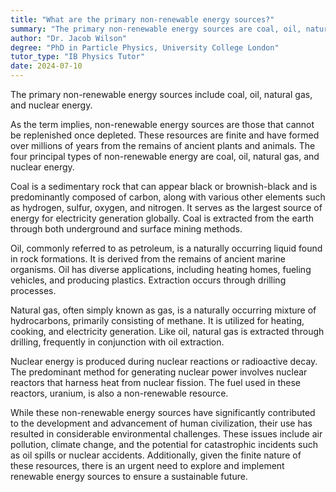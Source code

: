 ```yaml
---
title: "What are the primary non-renewable energy sources?"
summary: "The primary non-renewable energy sources are coal, oil, natural gas, and nuclear energy."
author: "Dr. Jacob Wilson"
degree: "PhD in Particle Physics, University College London"
tutor_type: "IB Physics Tutor"
date: 2024-07-10
---
```


The primary non-renewable energy sources include coal, oil, natural gas, and nuclear energy.

As the term implies, non-renewable energy sources are those that cannot be replenished once depleted. These resources are finite and have formed over millions of years from the remains of ancient plants and animals. The four principal types of non-renewable energy are coal, oil, natural gas, and nuclear energy.

Coal is a sedimentary rock that can appear black or brownish-black and is predominantly composed of carbon, along with various other elements such as hydrogen, sulfur, oxygen, and nitrogen. It serves as the largest source of energy for electricity generation globally. Coal is extracted from the earth through both underground and surface mining methods.

Oil, commonly referred to as petroleum, is a naturally occurring liquid found in rock formations. It is derived from the remains of ancient marine organisms. Oil has diverse applications, including heating homes, fueling vehicles, and producing plastics. Extraction occurs through drilling processes.

Natural gas, often simply known as gas, is a naturally occurring mixture of hydrocarbons, primarily consisting of methane. It is utilized for heating, cooking, and electricity generation. Like oil, natural gas is extracted through drilling, frequently in conjunction with oil extraction.

Nuclear energy is produced during nuclear reactions or radioactive decay. The predominant method for generating nuclear power involves nuclear reactors that harness heat from nuclear fission. The fuel used in these reactors, uranium, is also a non-renewable resource.

While these non-renewable energy sources have significantly contributed to the development and advancement of human civilization, their use has resulted in considerable environmental challenges. These issues include air pollution, climate change, and the potential for catastrophic incidents such as oil spills or nuclear accidents. Additionally, given the finite nature of these resources, there is an urgent need to explore and implement renewable energy sources to ensure a sustainable future.
    